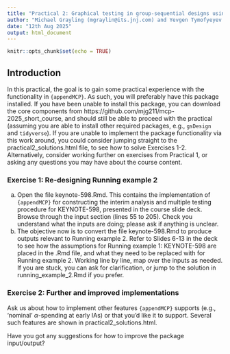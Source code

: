```yaml
---
title: "Practical 2: Graphical testing in group-sequential designs using R"
author: "Michael Grayling (mgraylin@its.jnj.com) and Yevgen Tymofyeyev (ytymofye@its.jnj.com)"
date: "12th Aug 2025"
output: html_document
---
```


```r
knitr::opts_chunk$set(echo = TRUE)
```

## Introduction

In this practical, the goal is to gain some practical experience with the functionality in `{appendMCP}`.
As such, you will preferably have this package installed.
If you have been unable to install this package, you can download the core components from https://github.com/mjg211/mcp-2025_short_course, and should still be able to proceed with the practical (assuming you are able to install other required packages, e.g., `gsDesign` and `tidyverse`).
If you are unable to implement the package functionality via this work around, you could consider jumping straight to the practical2_solutions.html file, to see how to solve Exercises 1-2.
Alternatively, consider working further on exercises from Practical 1, or asking any questions you may have about the course content.

### Exercise 1: Re-designing Running example 2

  a. Open the file keynote-598.Rmd. This contains the implementation of `{appendMCP}` for constructing the interim analysis and multiple testing procedure for KEYNOTE-598, presented in the course slide deck. Browse through the input section (lines 55 to 205). Check you understand what the inputs are doing; please ask if anything is unclear.
  b. The objective now is to convert the file keynote-598.Rmd to produce outputs relevant to Running example 2. Refer to Slides 6-13 in the deck to see how the assumptions for Running example 1: KEYNOTE-598 are placed in the .Rmd file, and what they need to be replaced with for Running example 2. Working line by line, map over the inputs as needed. If you are stuck, you can ask for clarification, or jump to the solution in running_example_2.Rmd if you prefer.

### Exercise 2: Further and improved implementations

Ask us about how to implement other features `{appendMCP}` supports  (e.g., 'nominal' $\alpha$-spending at early IAs) or that you'd like it to support. Several such features are shown in practical2_solutions.html.

Have you got any suggestions for how to improve the package input/output?
